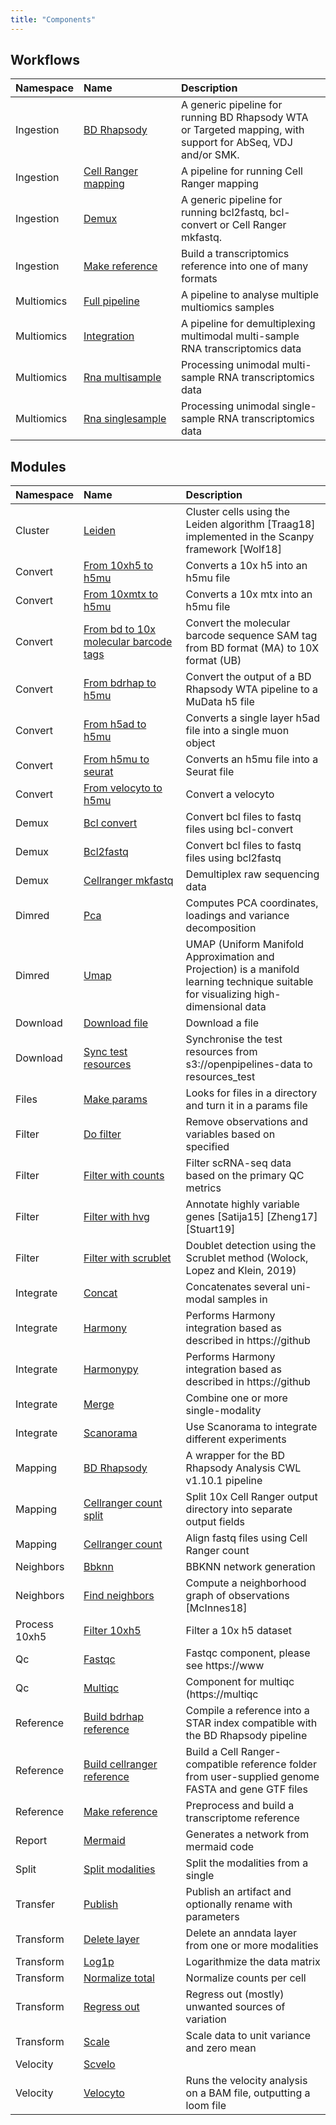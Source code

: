 ```yaml
---
title: "Components"
---
```


## Workflows

:::{.column-body-outset}
|Namespace  |Name                                                             |Description                                                                                                 |
|:----------|:----------------------------------------------------------------|:-----------------------------------------------------------------------------------------------------------|
|Ingestion  |[BD Rhapsody](workflow_ingestion_bd_rhapsody.qmd)                |A generic pipeline for running BD Rhapsody WTA or Targeted mapping, with support for AbSeq, VDJ and/or SMK. |
|Ingestion  |[Cell Ranger mapping](workflow_ingestion_cellranger_mapping.qmd) |A pipeline for running Cell Ranger mapping                                                                  |
|Ingestion  |[Demux](workflow_ingestion_demux.qmd)                            |A generic pipeline for running bcl2fastq, bcl-convert or Cell Ranger mkfastq.                               |
|Ingestion  |[Make reference](workflow_ingestion_make_reference.qmd)          |Build a transcriptomics reference into one of many formats                                                  |
|Multiomics |[Full pipeline](workflow_multiomics_full_pipeline.qmd)           |A pipeline to analyse multiple multiomics samples                                                           |
|Multiomics |[Integration](workflow_multiomics_integration.qmd)               |A pipeline for demultiplexing multimodal multi-sample RNA transcriptomics data                              |
|Multiomics |[Rna multisample](workflow_multiomics_rna_multisample.qmd)       |Processing unimodal multi-sample RNA transcriptomics data                                                   |
|Multiomics |[Rna singlesample](workflow_multiomics_rna_singlesample.qmd)     |Processing unimodal single-sample RNA transcriptomics data                                                  |
:::

## Modules

:::{.column-body-outset}
|Namespace     |Name                                                                                              |Description                                                                                                                          |
|:-------------|:-------------------------------------------------------------------------------------------------|:------------------------------------------------------------------------------------------------------------------------------------|
|Cluster       |[Leiden](module_cluster_leiden.qmd)                                                               |Cluster cells using the Leiden algorithm [Traag18] implemented in the Scanpy framework [Wolf18]                                      |
|Convert       |[From 10xh5 to h5mu](module_convert_from_10xh5_to_h5mu.qmd)                                       |Converts a 10x h5 into an h5mu file                                                                                                  |
|Convert       |[From 10xmtx to h5mu](module_convert_from_10xmtx_to_h5mu.qmd)                                     |Converts a 10x mtx into an h5mu file                                                                                                 |
|Convert       |[From bd to 10x molecular barcode tags](module_convert_from_bd_to_10x_molecular_barcode_tags.qmd) |Convert the molecular barcode sequence SAM tag from BD format (MA) to 10X format (UB)                                                |
|Convert       |[From bdrhap to h5mu](module_convert_from_bdrhap_to_h5mu.qmd)                                     |Convert the output of a BD Rhapsody WTA pipeline to a MuData h5 file                                                                 |
|Convert       |[From h5ad to h5mu](module_convert_from_h5ad_to_h5mu.qmd)                                         |Converts a single layer h5ad file into a single muon object                                                                          |
|Convert       |[From h5mu to seurat](module_convert_from_h5mu_to_seurat.qmd)                                     |Converts an h5mu file into a Seurat file                                                                                             |
|Convert       |[From velocyto to h5mu](module_convert_from_velocyto_to_h5mu.qmd)                                 |Convert a velocyto                                                                                                                   |
|Demux         |[Bcl convert](module_demux_bcl_convert.qmd)                                                       |Convert bcl files to fastq files using bcl-convert                                                                                   |
|Demux         |[Bcl2fastq](module_demux_bcl2fastq.qmd)                                                           |Convert bcl files to fastq files using bcl2fastq                                                                                     |
|Demux         |[Cellranger mkfastq](module_demux_cellranger_mkfastq.qmd)                                         |Demultiplex raw sequencing data                                                                                                      |
|Dimred        |[Pca](module_dimred_pca.qmd)                                                                      |Computes PCA coordinates, loadings and variance decomposition                                                                        |
|Dimred        |[Umap](module_dimred_umap.qmd)                                                                    |UMAP (Uniform Manifold Approximation and Projection) is a manifold learning technique suitable for visualizing high-dimensional data |
|Download      |[Download file](module_download_download_file.qmd)                                                |Download a file                                                                                                                      |
|Download      |[Sync test resources](module_download_sync_test_resources.qmd)                                    |Synchronise the test resources from s3://openpipelines-data to resources_test                                                        |
|Files         |[Make params](module_files_make_params.qmd)                                                       |Looks for files in a directory and turn it in a params file                                                                          |
|Filter        |[Do filter](module_filter_do_filter.qmd)                                                          |Remove observations and variables based on specified                                                                                 |
|Filter        |[Filter with counts](module_filter_filter_with_counts.qmd)                                        |Filter scRNA-seq data based on the primary QC metrics                                                                                |
|Filter        |[Filter with hvg](module_filter_filter_with_hvg.qmd)                                              |Annotate highly variable genes [Satija15] [Zheng17] [Stuart19]                                                                       |
|Filter        |[Filter with scrublet](module_filter_filter_with_scrublet.qmd)                                    |Doublet detection using the Scrublet method (Wolock, Lopez and Klein, 2019)                                                          |
|Integrate     |[Concat](module_integrate_concat.qmd)                                                             |Concatenates several uni-modal samples in                                                                                            |
|Integrate     |[Harmony](module_integrate_harmony.qmd)                                                           |Performs Harmony integration based as described in https://github                                                                    |
|Integrate     |[Harmonypy](module_integrate_harmonypy.qmd)                                                       |Performs Harmony integration based as described in https://github                                                                    |
|Integrate     |[Merge](module_integrate_merge.qmd)                                                               |Combine one or more single-modality                                                                                                  |
|Integrate     |[Scanorama](module_integrate_scanorama.qmd)                                                       |Use Scanorama to integrate different experiments                                                                                     |
|Mapping       |[BD Rhapsody](module_mapping_bd_rhapsody.qmd)                                                     |A wrapper for the BD Rhapsody Analysis CWL v1.10.1 pipeline                                                                          |
|Mapping       |[Cellranger count split](module_mapping_cellranger_count_split.qmd)                               |Split 10x Cell Ranger output directory into separate output fields                                                                   |
|Mapping       |[Cellranger count](module_mapping_cellranger_count.qmd)                                           |Align fastq files using Cell Ranger count                                                                                            |
|Neighbors     |[Bbknn](module_neighbors_bbknn.qmd)                                                               |BBKNN network generation                                                                                                             |
|Neighbors     |[Find neighbors](module_neighbors_find_neighbors.qmd)                                             |Compute a neighborhood graph of observations [McInnes18]                                                                             |
|Process 10xh5 |[Filter 10xh5](module_process_10xh5_filter_10xh5.qmd)                                             |Filter a 10x h5 dataset                                                                                                              |
|Qc            |[Fastqc](module_qc_fastqc.qmd)                                                                    |Fastqc component, please see https://www                                                                                             |
|Qc            |[Multiqc](module_qc_multiqc.qmd)                                                                  |Component for multiqc (https://multiqc                                                                                               |
|Reference     |[Build bdrhap reference](module_reference_build_bdrhap_reference.qmd)                             |Compile a reference into a STAR index compatible with the BD Rhapsody pipeline                                                       |
|Reference     |[Build cellranger reference](module_reference_build_cellranger_reference.qmd)                     |Build a Cell Ranger-compatible reference folder from user-supplied genome FASTA and gene GTF files                                   |
|Reference     |[Make reference](module_reference_make_reference.qmd)                                             |Preprocess and build a transcriptome reference                                                                                       |
|Report        |[Mermaid](module_report_mermaid.qmd)                                                              |Generates a network from mermaid code                                                                                                |
|Split         |[Split modalities](module_split_split_modalities.qmd)                                             |Split the modalities from a single                                                                                                   |
|Transfer      |[Publish](module_transfer_publish.qmd)                                                            |Publish an artifact and optionally rename with parameters                                                                            |
|Transform     |[Delete layer](module_transform_delete_layer.qmd)                                                 |Delete an anndata layer from one or more modalities                                                                                  |
|Transform     |[Log1p](module_transform_log1p.qmd)                                                               |Logarithmize the data matrix                                                                                                         |
|Transform     |[Normalize total](module_transform_normalize_total.qmd)                                           |Normalize counts per cell                                                                                                            |
|Transform     |[Regress out](module_transform_regress_out.qmd)                                                   |Regress out (mostly) unwanted sources of variation                                                                                   |
|Transform     |[Scale](module_transform_scale.qmd)                                                               |Scale data to unit variance and zero mean                                                                                            |
|Velocity      |[Scvelo](module_velocity_scvelo.qmd)                                                              |                                                                                                                                     |
|Velocity      |[Velocyto](module_velocity_velocyto.qmd)                                                          |Runs the velocity analysis on a BAM file, outputting a loom file                                                                     |
:::